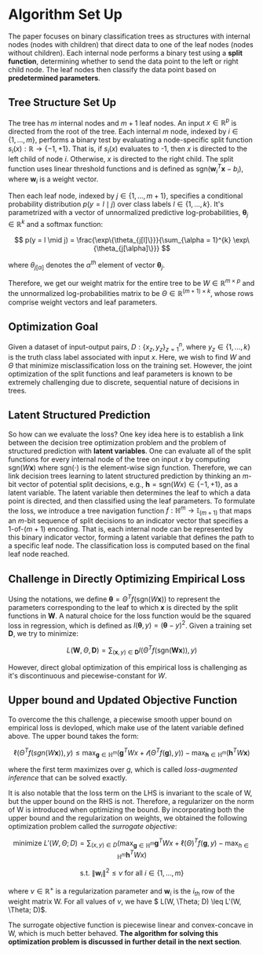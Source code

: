 # Algorithm Set Up

The paper focuses on binary classification trees as structures with internal nodes (nodes with children) that direct data to one of the leaf nodes (nodes without children). Each internal node performs a binary test using a **split function**, determining whether to send the data point to the left or right child node. The leaf nodes then classify the data point based on **predetermined parameters**.

## Tree Structure Set Up

The tree has $m$ internal nodes and $m+1$ leaf nodes. An input $x \in \mathbb{R}^p$ is directed from the root of the tree. Each internal $m$ node, indexed by $i \in \{1,...,m\}$, performs a binary test by evaluating a node-specific split function $s_i(x): \mathbb{R} \rightarrow \{-1, +1\}$. That is, if $s_i(x)$ evaluates to -1, then $x$ is directed to the left child of node $i$. Otherwise, $x$ is directed to the right child. The split function uses linear threshold functions and is defined as $\text{sgn}(\mathbf{w}_i^T \mathbf{x} - b_i)$, where $\mathbf{w}_i$ is a weight vector.

Then each leaf node, indexed by $j \in \{1, \ldots, m+1\}$, specifies a conditional probability distribution $p(y = l \mid j)$ over class labels $l \in \{1, \ldots, k\}$. It's parametrized with a vector of unnormalized predictive log-probabilities, $\mathbf{\theta}_j \in \mathbb{R}^k$ and a softmax function:

$$
p(y = l \mid j) = \frac{\exp\{\theta_{j[l]\}}}{\sum_{\alpha = 1}^{k} \exp\{\theta_{j[\alpha]\}}}
$$

where $\theta_{j[\alpha]}$ denotes the $\alpha^{th}$ element of vector $\mathbf{\theta}_j$.

Therefore, we get our weight matrix for the entire tree to be $W \in \mathbb{R}^{m \times p}$ and the unnormalized log-probabilities matrix to be $\Theta \in \mathbb{R}^{(m+1) \times k}$, whose rows comprise weight vectors and leaf parameters.

## Optimization Goal

Given a dataset of input-output pairs, $D: \{x_z,y_z\}_{z=1}^n$, where $y_z \in \{1,...,k\}$ is the truth class label associated with input $x$. Here, we wish to find $W$ and $\Theta$ that minimize misclassification loss on the training set. However, the joint optimization of the split functions and leaf parameters is known to be extremely challenging due to discrete, sequential nature of decisions in trees.

## Latent Structured Prediction

So how can we evaluate the loss? One key idea here is to establish a link between the decision tree optimization problem and the problem of structured prediction with **latent variables**. One can evaluate all of the split functions for every internal node of the tree on input $x$ by computing $\text{sgn}(W\mathbf{x})$ where $\text{sgn}(\cdot)$ is the element-wise sign function. Therefore, we can link decision trees learning to latent structured prediction by thinking an $m$-bit vector of potential split decisions, e.g., $\mathbf{h}=\text{sgn}(Wx) \in \{-1,+1\}$, as a latent variable. The latent variable then determines the leaf to which a data point is directed, and then classified using the leaf parameters. To formulate the loss, we introduce a tree navigation function $f: \mathbb{H}^m \rightarrow \mathbb{I}_{(m+1)}$ that maps an $m$-bit sequence of split decisions to an indicator vector that specifies a 1-of-$(m+1)$ encoding. That is, each internal node can be represented by this binary indicator vector, forming a latent variable that defines the path to a specific leaf node. The classification loss is computed based on the final leaf node reached.

## Challenge in Directly Optimizing Empirical Loss 

Using the notations, we define $\mathbf{\theta} = \Theta^T f(\text{sgn}(W\mathbf{x}))$ to represent the parameters corresponding to the leaf to which $\mathbf{x}$ is directed by the split functions in $\mathbf{W}$. A natural choice for the loss function would be the squared loss in regression, which is defined as $l(\mathbf{\theta}, y) = (\mathbf{\theta} - y)^2$. Given a training set $\mathbf{D}$, we try to minimize:

$$
L(\mathbf{W}, \Theta, \mathbf{D}) = \sum_{(\mathbf{x},y) \in \mathbf{D}} l(\Theta^T f (\text{sgn}(\mathbf{Wx})),y)
$$

However, direct global optimization of this empirical loss is challenging as it's discontinuous and piecewise-constant for $W$. 

## Upper bound and Updated Objective Function

To overcome the this challenge, a piecewise smooth upper bound on empirical loss is devloped, which make use of the latent variable defined above. The upper bound takes the form:

$$
\ell(\Theta^Tf(sgn(W\mathbf{x})),y) \leq \max_{\mathbf{g} \in \mathbb{H}^m} (\mathbf{g}^TWx+\mathcal{l}(\Theta^Tf(\mathbf{g}),y)) - \max_{\mathbf{h} \in \mathbb{H}^m}(\mathbf{h}^TW\mathbf{x})
$$

where the first term maximizes over $g$, which is called *loss-augmented inference* that can be solved exactly. 

It is also notable that the loss term on the LHS is invariant to the scale of W, but the upper bound on the RHS is not. Therefore, a regularizer on the norm of W is introduced when optimizing the bound. By incorporating both the upper bound and the regularization on weights, we obtained the following optimization problem called the *surrogate objective*:

$$
\text{minimize } L'(W, \Theta; D) = \sum_{(x,y) \in D} \left( \max_{\mathbf{g} \in \mathbb{H}^m} \mathbf{g}^T Wx + \ell(\Theta)^T f(\mathbf{g}, y) - \max_{h \in \mathbb{H}^m} \mathbf{h}^T Wx \right)
$$

$$
\text{s.t. } \|\mathbf{w}_i\|^2 \leq \nu \text{ for all } i \in \{1, \ldots, m\}
$$

where $\nu \in \mathbb{R}^+$ is a regularization parameter and $\mathbf{w}_i$ is the $i_{th}$ row of the weight matrix W. For all values of $\nu$, we have $ L(W, \Theta; D) \leq  L'(W, \Theta; D)$. 

The surrogate objective function is piecewise linear and convex-concave in W, which is much better behaved. **The algorithm for solving this optimization problem is discussed in further detail in the next section**. 

